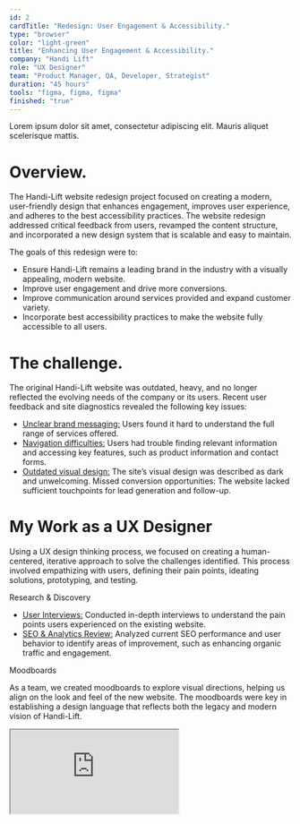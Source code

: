```yaml
---
id: 2
cardTitle: "Redesign: User Engagement & Accessibility."
type: "browser"
color: "light-green"
title: "Enhancing User Engagement & Accessibility."
company: "Handi Lift"
role: "UX Designer"
team: "Product Manager, QA, Developer, Strategist"
duration: "45 hours"
tools: "figma, figma, figma"
finished: "true"
---
```


<FullWidthImage
  src="/images/handilift-main.png"
  alt="Element Bolt Dashboard Interface"
/>

<Caption>
  Lorem ipsum dolor sit amet, consectetur adipiscing elit. Mauris aliquet
  scelerisque mattis.
</Caption>

# Overview.

The Handi-Lift website redesign project focused on creating a modern, user-friendly design that enhances engagement, improves user experience, and adheres to the best accessibility practices. The website redesign addressed critical feedback from users, revamped the content structure, and incorporated a new design system that is scalable and easy to maintain.

The goals of this redesign were to:

- Ensure Handi-Lift remains a leading brand in the industry with a visually appealing, modern website.
- Improve user engagement and drive more conversions.
- Improve communication around services provided and expand customer variety.
- Incorporate best accessibility practices to make the website fully accessible to all users.

# The challenge.

The original Handi-Lift website was outdated, heavy, and no longer reflected the evolving needs of the company or its users. Recent user feedback and site diagnostics revealed the following key issues:

- <u>Unclear brand messaging:</u> Users found it hard to understand the full range
  of services offered.
- <u>Navigation difficulties:</u> Users had trouble finding relevant information
  and accessing key features, such as product information and contact forms.
- <u>Outdated visual design:</u> The site’s visual design was described as dark and
  unwelcoming. Missed conversion opportunities: The website lacked sufficient touchpoints
  for lead generation and follow-up.

# My Work as a UX Designer

Using a UX design thinking process, we focused on creating a human-centered, iterative approach to solve the challenges identified. This process involved empathizing with users, defining their pain points, ideating solutions, prototyping, and testing.

Research & Discovery

- <u>User Interviews:</u> Conducted in-depth interviews to understand the pain points
  users experienced on the existing website.
- <u>SEO & Analytics Review:</u> Analyzed current SEO performance and user behavior
  to identify areas of improvement, such as enhancing organic traffic and engagement.

Moodboards

As a team, we created moodboards to explore visual directions, helping us align on the look and feel of the new website. The moodboards were key in establishing a design language that reflects both the legacy and modern vision of Handi-Lift.

<IFrame src="https://embed.figma.com/design/h2uduBPcH39Tdkii7Pud9v/Enric-UX-%2F-Product-Design?node-id=766-23489&embed-host=share" />

Design System Creation

Developed a comprehensive design system that included:

- Detailed documentation outlining guidelines for typography, color schemes, spacing, and layout structures.
- Reusable UI components to ensure scalability and reduce the cost of future design work.
- Consistent visual design elements to maintain brand identity across all touchpoints.
- Design tokens to streamline the development process and ensure brand consistency in both design and code implementation.
- The design system ensured consistent UI across all pages and components, creating a cohesive experience for users and developers.

<IFrame src="https://embed.figma.com/design/h2uduBPcH39Tdkii7Pud9v/Enric-UX-%2F-Product-Design?node-id=766-23490&embed-host=share" />

Content Structure & Navigation

- Redesigned the content structure to make navigation more intuitive. This included simplifying the top menu, improving the user flow, and adding new pages for architects and FAQ sections.
- Focused on improving communication around Handi-Lift’s services, particularly for new audiences such as property managers and business owners.

<IFrame src="https://embed.figma.com/design/h2uduBPcH39Tdkii7Pud9v/Enric-UX-%2F-Product-Design?node-id=766-23491&embed-host=share" />

Visual Design

- Created a fresh, modern look while retaining elements of Handi-Lift’s legacy. The new design is brighter, more welcoming, and visually highlights the company’s 50-year legacy and transformation.
- Designed new product images (animated CAD drawings) to visually explain Handi-Lift’s product offerings. These images were integrated into key pages like the Home Page and Products Page.

<IFrame src="https://embed.figma.com/design/h2uduBPcH39Tdkii7Pud9v/Enric-UX-%2F-Product-Design?node-id=766-23492&embed-host=share" />

# Collaboration & Handoff.

Collaboration with the team was key to the success of this project:

- <u>Workshops & Brainstorming Sessions:</u> Organized design workshops with the
  Handi-Lift team to collaboratively ideate and refine design concepts.
- <u>Prototypes & Feedback:</u> Shared Figma prototypes regularly to gather feedback
  from stakeholders and iterate on the design.
- <u>Moodboards:</u> Used moodboards during the design process to align on the visual
  direction and ensure the design reflected the company’s evolution.
- <u>Handoff to Development:</u> Delivered high-fidelity designs with clear documentation,
  annotations, and design tokens in Figma to ensure a smooth transition to development.

# The Final Product.

The final result was a fully modernized website that reflects Handi-Lift’s values, improves user engagement, and provides a clear path to conversions.

Key features include:

- <u>Improved navigation:</u> Simplified user flow with easy access to important
  information for architects, homeowners, and business owners.
- <u>Optimized for conversions:</u> Clear call-to-action buttons and optimized contact
  forms to capture leads and drive follow-ups.
- <u>New product visuals:</u> Simplified vector graphics of products, replacing outdated
  photography and improving product understanding.

# Results & Impact.

Increase in engagement: Enhanced user experience and a brighter, more modern look led to an increase in time spent on the site and reduced bounce rates.

- <u>Improved SEO:</u> The redesigned content structure and optimized pages helped
  improve organic search traffic and increased the visibility of Handi-Lift’s services.
- <u>Better conversion rates:</u> The inclusion of clear CTAs and better-organized
  contact forms resulted in higher conversion opportunities, with more users submitting
  forms and requests for information.

# Reflection & Lessons Learned.

This project highlighted the importance of balancing brand heritage with modern design trends. By focusing on user feedback and applying the UX design thinking process, I was able to craft a design that not only improved the overall user experience but also enhanced Handi-Lift’s brand presence in a competitive industry. Moving forward, I would continue to emphasize the role of SEO and content structure in improving website performance.

<FullWidthImage
  src="https://images.milanote.com/milanote/ef4e137a-b8b7-4157-a064-39ba32151c29_UX-design-project-plan-example.png?auto=compress,format"
  alt="Element Bolt Dashboard Interface"
/>

<Caption>
  Lorem ipsum dolor sit amet, consectetur adipiscing elit. Mauris aliquet
  scelerisque mattis.
</Caption>

<TwoColumnImages
  images={[
    {
      src: "https://images.milanote.com/milanote/ef4e137a-b8b7-4157-a064-39ba32151c29_UX-design-project-plan-example.png?auto=compress,format",
      alt: "Workflow diagram",
    },
    {
      src: "https://images.milanote.com/milanote/ef4e137a-b8b7-4157-a064-39ba32151c29_UX-design-project-plan-example.png?auto=compress,format",
      alt: "Component library",
    },
  ]}
/>
<Caption>
  Lorem ipsum dolor sit amet, consectetur adipiscing elit. Mauris aliquet
  scelerisque mattis.
</Caption>

<ThreeColumnImages
  images={[
    {
      src: "https://images.milanote.com/milanote/ef4e137a-b8b7-4157-a064-39ba32151c29_UX-design-project-plan-example.png?auto=compress,format",
      alt: "Search interface",
    },
    {
      src: "https://images.milanote.com/milanote/ef4e137a-b8b7-4157-a064-39ba32151c29_UX-design-project-plan-example.png?auto=compress,format",
      alt: "Chat interface",
    },
    {
      src: "https://images.milanote.com/milanote/ef4e137a-b8b7-4157-a064-39ba32151c29_UX-design-project-plan-example.png?auto=compress,format",
      alt: "Control cards",
    },
  ]}
/>
<Caption>
  Lorem ipsum dolor sit amet, consectetur adipiscing elit. Mauris aliquet .
</Caption>

